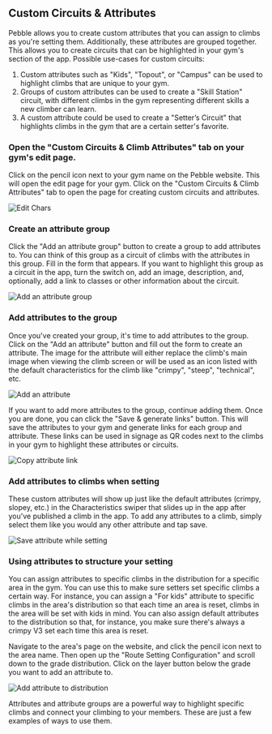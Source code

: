## Custom Circuits & Attributes

Pebble allows you to create custom attributes that you can assign to climbs as you're setting them. Additionally, these attributes are grouped together. This allows you to create circuits that can be highlighted in your gym's section of the app. Possible use-cases for custom circuits:

1. Custom attributes such as "Kids", "Topout", or "Campus" can be used to highlight climbs that are unique to your gym.
2. Groups of custom attributes can be used to create a "Skill Station" circuit, with different climbs in the gym representing different skills a new climber can learn.
3. A custom attribute could be used to create a "Setter’s Circuit" that highlights climbs in the gym that are a certain setter's favorite.

### Open the "Custom Circuits & Climb Attributes" tab on your gym's edit page.

Click on the pencil icon next to your gym name on the Pebble website. This will open the edit page for your gym. Click on the "Custom Circuits & Climb Attributes" tab to open the page for creating custom circuits and attributes.

![Edit Chars](../images/edit-chars.png)

### Create an attribute group

Click the "Add an attribute group" button to create a group to add attributes to. You can think of this group as a circuit of climbs with the attributes in this group. Fill in the form that appears. If you want to highlight this group as a circuit in the app, turn the switch on, add an image, description, and, optionally, add a link to classes or other information about the circuit.

![Add an attribute group](../images/char-group-form.png)

### Add attributes to the group

Once you've created your group, it's time to add attributes to the group. Click on the "Add an attribute" button and fill out the form to create an attribute. The image for the attribute will either replace the climb's main image when viewing the climb screen or will be used as an icon listed with the default characteristics for the climb like "crimpy", "steep", "technical", etc.

![Add an attribute](../images/char-form.png)

If you want to add more attributes to the group, continue adding them. Once you are done, you can click the "Save & generate links" button. This will save the attributes to your gym and generate links for each group and attribute. These links can be used in signage as QR codes next to the climbs in your gym  to highlight these attributes or circuits.

![Copy attribute link](../images/copy-attr-link.png)

### Add attributes to climbs when setting

These custom attributes will show up just like the default attributes (crimpy, slopey, etc.) in the Characteristics swiper that slides up in the app after you've published a climb in the app. To add any attributes to a climb, simply select them like you would any other attribute and tap save.

![Save attribute while setting](../images/char-swiper-custom-attr.png)

### Using attributes to structure your setting

You can assign attributes to specific climbs in the distribution for a specific area in the gym. You can use this to make sure setters set specific climbs a certain way. For instance, you can assign a "For kids" attribute to specific climbs in the area's distribution so that each time an area is reset, climbs in the area will be set with kids in mind. You can also assign default attributes to the distribution so that, for instance, you make sure there's always a crimpy V3 set each time this area is reset.

Navigate to the area's page on the website, and click the pencil icon next to the area name. Then open up the "Route Setting Configuration" and scroll down to the grade distribution. Click on the layer button below the grade you want to add an attribute to.

![Add attribute to distribution](../images/distribution-attribute.png)

Attributes and attribute groups are a powerful way to highlight specific climbs and connect your climbing to your members. These are just a few examples of ways to use them.




